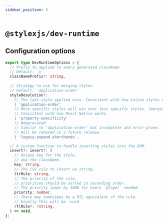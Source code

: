 ```yaml
---
sidebar_position: 3
---
```


# `@stylexjs/dev-runtime`

## Configuration options

```ts
export type DevRuntimeOptions = {
  // Prefix to applied to every generated className
  // Default: 'x'
  classNamePrefix?: string,
  
  // Strategy to use for merging styles
  // Default: 'application-order'
  styleResolution?:
    // The last style applied wins. Consistent with how inline styles work on the web.
    | 'application-order' 
    // More specific styles will win over less specific styles. (margin-top wins over margin)
    // Consistent with how React Native works.
    | 'property-specificity'
    // @deprecated
    // Similar to 'application-order' but incomplete and error-prone.
    // Will be removed in a future release.
    | 'legacy-expand-shorthands',

  // A custom function to handle inserting styles into the DOM.
  insert?: insert?: (
    // Unique key for the style.
    // aka the className.
    key: string,
    // The CSS rule to insert as string.
    ltrRule: string,
    // The priority of the rule.
    // priorities should be sorted in ascending order.
    // The priority jumps by 1000 for every `@layer` needed.
    priority: number,
    // There may sometimes be a RTL equivalent of the rule.
    // Usually this will be `void`
    rtlRule?: ?string,
  ) => void,
};
```
